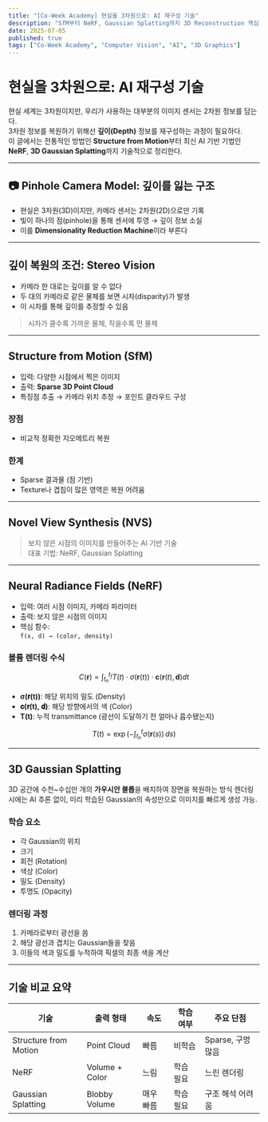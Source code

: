 ```yaml
---
title: "[Co-Week Academy] 현실을 3차원으로: AI 재구성 기술"
description: "SfM부터 NeRF, Gaussian Splatting까지 3D Reconstruction 핵심 기술 정리"
date: 2025-07-05
published: true
tags: ["Co-Week Academy", "Computer Vision", "AI", "3D Graphics"]
---
```


# 현실을 3차원으로: AI 재구성 기술

현실 세계는 3차원이지만, 우리가 사용하는 대부분의 이미지 센서는 2차원 정보를 담는다.  
3차원 정보를 복원하기 위해선 **깊이(Depth)** 정보를 재구성하는 과정이 필요하다.  
이 글에서는 전통적인 방법인 **Structure from Motion**부터 최신 AI 기반 기법인 **NeRF**, **3D Gaussian Splatting**까지 기술적으로 정리한다.

---

## 📷 Pinhole Camera Model: 깊이를 잃는 구조

- 현실은 3차원(3D)이지만, 카메라 센서는 2차원(2D)으로만 기록
- 빛이 하나의 점(pinhole)을 통해 센서에 투영 → 깊이 정보 소실
- 이를 **Dimensionality Reduction Machine**이라 부른다

---

## 깊이 복원의 조건: Stereo Vision

- 카메라 한 대로는 깊이를 알 수 없다
- 두 대의 카메라로 같은 물체를 보면 시차(disparity)가 발생
- 이 시차를 통해 깊이를 추정할 수 있음

> 시차가 클수록 가까운 물체, 작을수록 먼 물체

---

## Structure from Motion (SfM)

- 입력: 다양한 시점에서 찍은 이미지
- 출력: **Sparse 3D Point Cloud**
- 특징점 추출 → 카메라 위치 추정 → 포인트 클라우드 구성

### 장점
- 비교적 정확한 지오메트리 복원

### 한계
- Sparse 결과물 (점 기반)
- Texture나 겹침이 많은 영역은 복원 어려움

---

## Novel View Synthesis (NVS)

> 보지 않은 시점의 이미지를 만들어주는 AI 기반 기술  
> 대표 기법: NeRF, Gaussian Splatting

---

## Neural Radiance Fields (NeRF)

- 입력: 여러 시점 이미지, 카메라 파라미터
- 출력: 보지 않은 시점의 이미지
- 핵심 함수:  
  `f(x, d) → (color, density)`

### 볼륨 렌더링 수식

$$
C(\mathbf{r}) = \int_{t_n}^{t_f} T(t) \cdot \sigma(\mathbf{r}(t)) \cdot \mathbf{c}(\mathbf{r}(t), \mathbf{d}) dt
$$

- **σ(𝐫(t))**: 해당 위치의 밀도 (Density)
- **𝐜(𝐫(t), 𝐝)**: 해당 방향에서의 색 (Color)
- **T(t)**: 누적 transmittance (광선이 도달하기 전 얼마나 흡수됐는지)

$$
T(t) = \exp\left(-\int_{t_n}^{t} \sigma(\mathbf{r}(s))\, ds\right)
$$

---

## 3D Gaussian Splatting

3D 공간에 수천~수십만 개의 **가우시안 블롭**을 배치하여 장면을 복원하는 방식
렌더링 시에는 AI 추론 없이, 미리 학습된 Gaussian의 속성만으로 이미지를 빠르게 생성 가능.

### 학습 요소

- 각 Gaussian의 위치
- 크기
- 회전 (Rotation)
- 색상 (Color)
- 밀도 (Density)
- 투명도 (Opacity)

### 렌더링 과정

1. 카메라로부터 광선을 쏨
2. 해당 광선과 겹치는 Gaussian들을 찾음
3. 이들의 색과 밀도를 누적하여 픽셀의 최종 색을 계산

---

## 기술 비교 요약

| 기술                  | 출력 형태         | 속도     | 학습 여부   | 주요 단점             |
|----------------------|------------------|----------|------------|----------------------|
| Structure from Motion| Point Cloud      | 빠름     | 비학습     | Sparse, 구멍 많음     |
| NeRF                 | Volume + Color   | 느림     | 학습 필요  | 느린 렌더링           |
| Gaussian Splatting   | Blobby Volume    | 매우 빠름| 학습 필요  | 구조 해석 어려움      |